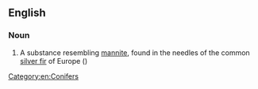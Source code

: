 ==English==

===Noun===
{{en-noun|-}}

# {{lb|en|organic compound}} A substance resembling [[mannite]], found in the needles of the common [[silver fir]] of Europe ({{taxlink|Abies pectinata|species}})

[[Category:en:Conifers]]